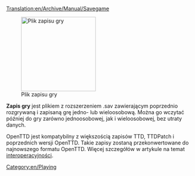 [[Translation:en/Archive/Manual/Savegame]]

[[File:en/Savecode.png|200px|thumb|right|Plik zapisu gry]]

'''Zapis gry''' jest plikiem z rozszerzeniem .sav zawierającym poprzednio rozgrywaną i zapisaną grę jedno- lub wieloosobową. Można go wczytać później do gry zarówno jednoosobowej, jak i wieloosobowej, bez utraty danych.

OpenTTD jest kompatybilny z większością zapisów TTD, TTDPatch i poprzednich wersji OpenTTD. Takie zapisy zostaną przekonwertowane do najnowszego formatu OpenTTD. Więcej szczegółów w artykule na temat [[en/Manual/Interoperability|interoperacyjności]]. 


[[Category:en/Playing]]